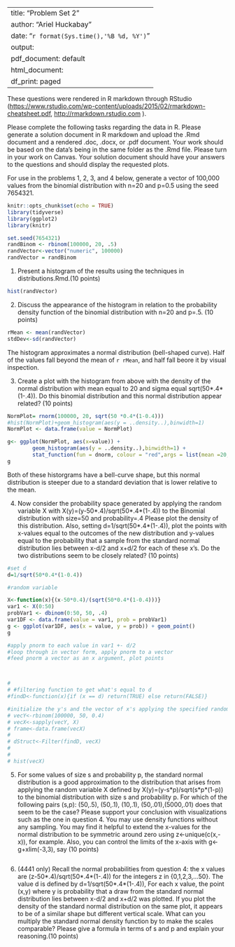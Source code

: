 
---
title: "Problem Set 2"
author: "Ariel Huckabay"
date: "`r format(Sys.time(),'%B %d, %Y')`"
output:
  pdf_document: default
  html_document:
    df_print: paged
---
These questions were rendered in R markdown through RStudio (<https://www.rstudio.com/wp-content/uploads/2015/02/rmarkdown-cheatsheet.pdf>, <http://rmarkdown.rstudio.com> ).

Please complete the following tasks regarding the data in R. Please generate a solution document in R markdown and upload the .Rmd document and a rendered  .doc, .docx, or .pdf document.  Your work should be based  on the data's being in the same folder as the .Rmd file. Please turn in your work on Canvas. Your solution document should have your answers to the questions and should display the requested plots.


For use in the problems 1, 2, 3, and 4 below, generate a vector of 100,000 values from the binomial distribution with n=20 and p=0.5 using the seed 7654321. 

```r
knitr::opts_chunk$set(echo = TRUE)
library(tidyverse)
library(ggplot2)
library(knitr)

set.seed(7654321)
randBinom <- rbinom(100000, 20, .5)
randVector<-vector("numeric", 100000)
randVector = randBinom

```

1. Present a histogram of the results using the techniques in distributions.Rmd.(10 points) 

```r
hist(randVector)

```

2. Discuss the appearance of the histogram in relation to the probability density function of the binomial distribution with n=20 and p=.5. (10 points)



```r
rMean <- mean(randVector)
stdDev<-sd(randVector)
```

The histogram approximates a normal distribution (bell-shaped curve). Half of the values fall beyond the mean of `r rMean`, and half fall beore it by visual inspection.  

3. Create a plot with the histogram from above with the density of the normal distribution with mean equal to 20 and sigma equal sqrt(50\*.4\*(1-.4)). Do this binomial distribution and this normal distribution appear related?  (10 points)

```r
NormPlot= rnorm(100000, 20, sqrt(50 *0.4*(1-0.4)))
#hist(NormPlot)+geom_histogram(aes(y = ..density..),binwidth=1)
NormPlot <- data.frame(value = NormPlot)

g<- ggplot(NormPlot, aes(x=value)) +
        geom_histogram(aes(y = ..density..),binwidth=1) +
        stat_function(fun = dnorm, colour = "red",args = list(mean =20, sd = sqrt(50*.4*(1-.4))))
g
```

Both of these historgrams have a bell-curve shape, but this normal distribution is steeper due to a standard deviation that is lower relative to the mean.  


4. Now consider the probability space generated by applying the random variable X with X(y)=(y-50\*.4)/sqrt(50\*.4\*(1-.4)) to the Binomial distribution with size=50 and probability=.4 Please plot the density of this distribution. Also, setting d=1/sqrt(50\*.4\*(1-.4)), plot the points with x-values equal to the outcomes of the new distribution and y-values equal to the probability that a sample from the standard normal distribution lies between x-d/2 and x+d/2 for each of these x's. Do the two distributions seem to be closely related? (10 points) 

```r
#set d
d=1/sqrt(50*0.4*(1-0.4))

#random variable

X<-function(x){(x-50*0.4)/(sqrt(50*0.4*(1-0.4)))}
var1 <- X(0:50)
probVar1 <- dbinom(0:50, 50, .4)
var1DF <- data.frame(value = var1, prob = probVar1)
g <- ggplot(var1DF, aes(x = value, y = prob)) + geom_point()
g

#apply pnorm to each value in var1 +- d/2
#loop through in vector form, apply pnorm to a vector
#feed pnorm a vector as an x argument, plot points 



# 
# #filtering function to get what's equal to d
#findD<-function(x){if (x == d) return(TRUE) else return(FALSE)}

#initialize the y's and the vector of x's applying the specified random variable function
# vecY<-rbinom(100000, 50, 0.4)
# vecX<-sapply(vecY, X)
# frame<-data.frame(vecX)
# 
# dStruct<-Filter(findD, vecX)
# 
# 
# hist(vecX)


```


5. For some values of size s and probability p, the standard normal distribution is a good approximation to the distribution that arises from applying the random variable X defined by X(y)=(y-s\*p)/sqrt(s\*p\*(1-p)) to the binomial distribution with size s and probability p. For which of the following pairs (s,p): (50,.5), (50,.1), (10,.1), (50,.01),(5000,.01) does that seem to be the case? Please support your conclusion with visualizations such as the one in question 4. You may use density functions without any sampling. You may find it helpful to extend the x-values for the normal distribution to be symmetric around zero using z<-unique(c(x,-x)), for example. Also, you can control the limits of the x-axis with g<-g+xlim(-3,3), say (10 points)

```r

```

6. (4441 only) Recall the normal probabilities from question 4: the x values are (z-50\*.4)/sqrt(50\*.4\*(1-.4)) for the integers z in {0,1,2,3,...50}. The value d is defined by d=1/sqrt(50\*.4\*(1-.4)), For each x value, the point (x,y) where y is probability that a draw from the standard normal distribution lies between x-d/2 and x+d/2 was plotted. If you plot the density of the standard normal distribution on the same plot, it appears to be of a similar shape but different vertical scale. What can you multiply the standard normal density function by to make the scales comparable? Please give a formula in terms of s and p and explain your reasoning.(10 points)

```r

```

